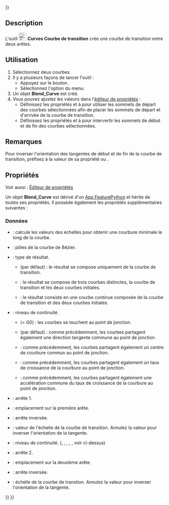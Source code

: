 <languages/>
{{UnfinishedDocu{{#translation:}}}}

{{Docnav/fr
|[[Curves_Interpolate/fr|Interpoler]]
|[[Curves_ParametricComb/fr|Peigne paramétrique]]
|[[Curves_Workbench/fr|Atelier Curves]]
|IconL=Curves_Interpolate.svg
|IconR=Curves_ParametricComb.svg
|IconC=Curves_workbench_icon.svg
}}

{{GuiCommand/fr
|Name=Curves ParametricBlendCurve
|Name/fr=Curves Courbe de transition
|MenuLocation=Curves → Blend curve
|Workbenches=[[Curves_Workbench/fr|Curves]]
}}

==Description==

L'outil [[Image:Curves_ParametricBlendCurve.svg|24px]] '''Curves Courbe de transition''' crée une courbe de transition entre deux arêtes.

<span id="Usage"></span>
==Utilisation==

<div class="mw-translate-fuzzy">
# Sélectionnez deux courbes.
# Il y a plusieurs façons de lancer l'outil :
#* Appuyez sur le bouton {{Button|[[Image:Curves_ParametricBlendCurve.svg|16px]] [[Curves_ParametricBlendCurve/fr|Blend curve]]}}.
#* Sélectionnez l'option {{MenuCommand|Curves → [[Image:Curves_ParametricBlendCurve.svg|16px]] Blend curve}} du menu.
# Un objet '''Blend_Curve''' est créé.
# Vous pouvez ajustez  les valeurs dans l'[[Property_editor/fr|éditeur de propriétés]] :
#* Définissez les propriétés {{PropertyData|Parameter1}} et {{PropertyData|Parameter2}} à {{Value|0.0 mm}} pour utiliser les sommets de départ des courbes sélectionnées afin de placer les sommets de départ et d'arrivée de la courbe de transition.
#* Définissez les propriétés {{PropertyData|Reverse1}} et {{PropertyData|Reverse2}} à {{True}} pour intervertir les sommets de début et de fin des courbes sélectionnées.
</div>

<span id="Notes"></span>
==Remarques==

<div class="mw-translate-fuzzy">
Pour inverser l'orientation des tangentes de début et de fin de la courbe de transition, préfixez {{Value|-}} à la valeur de sa propriété {{PropertyData|Scale1}} ou {{PropertyData|Scale2}}.
</div>

<span id="Properties"></span>
==Propriétés==

Voir aussi : [[Property_editor/fr|Éditeur de propriétés]]

<div class="mw-translate-fuzzy">
Un objet '''Blend_Curve''' est dérivé d'un [[App_FeaturePython/fr|App FeaturePython]] et hérite de toutes ses propriétés. Il possède également les propriétés supplémentaires suivantes :
</div>

<span id="Data"></span>
===Données===

{{TitleProperty|Blend Curve}}

* {{PropertyData|Auto Scale|Bool}} : calcule les valeurs des échelles pour obtenir une courbure minimale le long de la courbe.
* {{PropertyData|CurvePts|VectorList}} : pôles de la courbe de Bézier.
* {{PropertyData|Output|Enumeration}} : type de résultat.
** {{Value|Single}} (par défaut) : le résultat se compose uniquement de la courbe de transition.
** {{Value|Wire}} : le résultat se compose de trois courbes distinctes, la courbe de transition et les deux courbes initiales.
** {{Value|Joined}} : le résultat consiste en une courbe continue composée de la courbe de transition et des deux courbes initiales.

{{TitleProperty|Edge1}}

* {{PropertyData|Continuity1|Enumeration}} : niveau de continuité.
** {{Value|C0}} (= G0) : les courbes se touchent au point de jonction.
** {{Value|G1}} (par défaut) : comme précédemment, les courbes partagent également une direction tangente commune au point de jonction.
** {{Value|G2}} : comme précédemment, les courbes partagent également un centre de courbure commun au point de jonction.
** {{Value|G3}} : comme précédemment, les courbes partagent également un taux de croissance de la courbure au point de jonction.
** {{Value|G4}} : comme précédemment, les courbes partagent également une accélération commune du taux de croissance de la courbure au point de jonction.
* {{PropertyData|Edge1|LinkSub}} : arrête 1.
* {{PropertyData|Parameter1|Distance}} : emplacement sur la première arête.
* {{PropertyData|Reverse1|Bool}} : arrête inversée.
* {{PropertyData|Scale1|Bool}} : valeur de l'échelle de la courbe de transition. Annulez la valeur pour inverser l'orientation de la tangente.

{{TitleProperty|Edge2}}

* {{PropertyData|Continuity2|Enumeration}} : niveau de continuité. ({{Value|C0}}, {{Value|G1}}, {{Value|G2}}, {{Value|G3}}, {{Value|G4}}, voir ci-dessus)
* {{PropertyData|Edge1|LinkSub}} : arrête 2.
* {{PropertyData|Parameter2|Distance}} : emplacement sur la deuxième arête.
* {{PropertyData|Reverse2|Bool}} : arrête inversée.
* {{PropertyData|Scale2|Bool}} : échelle de la courbe de transtion. Annulez la valeur pour inverser l'orientation de la tangente.


{{Docnav/fr
|[[Curves_Interpolate/fr|Interpoler]]
|[[Curves_ParametricComb/fr|Peigne paramétrique]]
|[[Curves_Workbench/fr|Atelier Curves]]
|IconL=Curves_Interpolate.svg
|IconR=Curves_ParametricComb.svg
|IconC=Curves_workbench_icon.svg
}}

{{Curves Tools navi{{#translation:}}}}
{{Userdocnavi{{#translation:}}}}